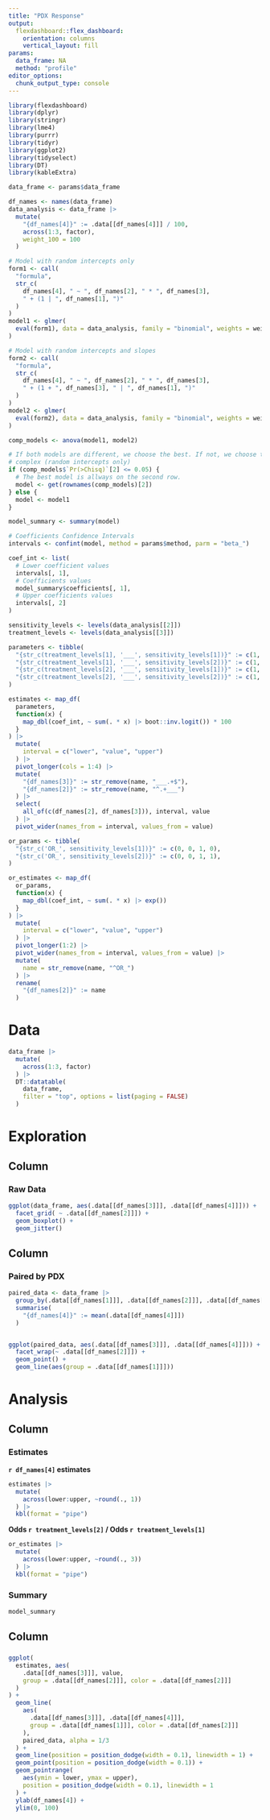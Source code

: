 ```yaml
---
title: "PDX Response"
output: 
  flexdashboard::flex_dashboard:
    orientation: columns
    vertical_layout: fill
params:
  data_frame: NA
  method: "profile"
editor_options: 
  chunk_output_type: console
---
```


```r
library(flexdashboard)
library(dplyr)
library(stringr)
library(lme4)
library(purrr)
library(tidyr)
library(ggplot2)
library(tidyselect)
library(DT)
library(kableExtra)
```

```r

data_frame <- params$data_frame

df_names <- names(data_frame)
data_analysis <- data_frame |>
  mutate(
    "{df_names[4]}" := .data[[df_names[4]]] / 100,
    across(1:3, factor),
    weight_100 = 100
  )
```

```r

# Model with random intercepts only
form1 <- call(
  "formula",
  str_c(
    df_names[4], " ~ ", df_names[2], " * ", df_names[3],
    " + (1 | ", df_names[1], ")"
  )
)
model1 <- glmer(
  eval(form1), data = data_analysis, family = "binomial", weights = weight_100
)

# Model with random intercepts and slopes
form2 <- call(
  "formula",
  str_c(
    df_names[4], " ~ ", df_names[2], " * ", df_names[3],
    " + (1 + ", df_names[3], " | ", df_names[1], ")"
  )
)
model2 <- glmer(
  eval(form2), data = data_analysis, family = "binomial", weights = weight_100
)

comp_models <- anova(model1, model2)

# If both models are different, we choose the best. If not, we choose the less
# complex (random intercepts only)
if (comp_models$`Pr(>Chisq)`[2] <= 0.05) {
  # The best model is allways on the second row.
  model <- get(rownames(comp_models)[2])
} else {
  model <- model1
}

```

```r
model_summary <- summary(model)

# Coefficients Confidence Intervals 
intervals <- confint(model, method = params$method, parm = "beta_")

coef_int <- list(
  # Lower coefficient values
  intervals[, 1],
  # Coefficients values
  model_summary$coefficients[, 1],
  # Upper coefficients values
  intervals[, 2]
)

```

```r

sensitivity_levels <- levels(data_analysis[[2]])
treatment_levels <- levels(data_analysis[[3]])

parameters <- tibble(
  "{str_c(treatment_levels[1], '___', sensitivity_levels[1])}" := c(1, 0, 0, 0),
  "{str_c(treatment_levels[1], '___', sensitivity_levels[2])}" := c(1, 1, 0, 0),
  "{str_c(treatment_levels[2], '___', sensitivity_levels[1])}" := c(1, 0, 1, 0),
  "{str_c(treatment_levels[2], '___', sensitivity_levels[2])}" := c(1, 1, 1, 1),
)

estimates <- map_df(
  parameters,
  function(x) {
    map_dbl(coef_int, ~ sum(. * x) |> boot::inv.logit()) * 100
  }
) |>
  mutate(
    interval = c("lower", "value", "upper")
  ) |>
  pivot_longer(cols = 1:4) |>
  mutate(
    "{df_names[3]}" := str_remove(name, "___.+$"),
    "{df_names[2]}" := str_remove(name, "^.+___")
  ) |>
  select(
    all_of(c(df_names[2], df_names[3])), interval, value
  ) |>
  pivot_wider(names_from = interval, values_from = value)

```

```r
or_params <- tibble(
  "{str_c('OR_', sensitivity_levels[1])}" := c(0, 0, 1, 0),
  "{str_c('OR_', sensitivity_levels[2])}" := c(0, 0, 1, 1),
)

or_estimates <- map_df(
  or_params,
  function(x) {
    map_dbl(coef_int, ~ sum(. * x) |> exp())
  }
) |>
  mutate(
    interval = c("lower", "value", "upper")
  ) |> 
  pivot_longer(1:2) |> 
  pivot_wider(names_from = interval, values_from = value) |> 
  mutate(
    name = str_remove(name, "^OR_")
  ) |> 
  rename(
    "{df_names[2]}" := name
  )
```


Data
================================================================================


```r
data_frame |> 
  mutate(
    across(1:3, factor)
  ) |> 
  DT::datatable(
    data_frame,
    filter = "top", options = list(paging = FALSE)
  )

```


Exploration
================================================================================

Column
--------------------------------------------------------------------------------
### **Raw Data**

```r

ggplot(data_frame, aes(.data[[df_names[3]]], .data[[df_names[4]]])) +
  facet_grid( ~ .data[[df_names[2]]]) +
  geom_boxplot() +
  geom_jitter()
```

Column
--------------------------------------------------------------------------------
### **Paired by PDX**

```r
paired_data <- data_frame |> 
  group_by(.data[[df_names[1]]], .data[[df_names[2]]], .data[[df_names[3]]]) |> 
  summarise(
    "{df_names[4]}" := mean(.data[[df_names[4]]])
  )


ggplot(paired_data, aes(.data[[df_names[3]]], .data[[df_names[4]]])) +
  facet_wrap(~ .data[[df_names[2]]]) +
  geom_point() +
  geom_line(aes(group = .data[[df_names[1]]]))

```


Analysis
================================================================================

Column {.tabset}
--------------------------------------------------------------------------------

### **Estimates**

**`r df_names[4]` estimates**
```r
estimates |> 
  mutate(
    across(lower:upper, ~round(., 1))
  ) |> 
  kbl(format = "pipe")
```

**Odds `r treatment_levels[2]` / Odds `r treatment_levels[1]`**

```r
or_estimates |> 
  mutate(
    across(lower:upper, ~round(., 3))
  ) |> 
  kbl(format = "pipe")
```


### **Summary**
```r
model_summary
```


Column
--------------------------------------------------------------------------------

###

```r

ggplot(
  estimates, aes(
    .data[[df_names[3]]], value,
    group = .data[[df_names[2]]], color = .data[[df_names[2]]]
  )
) +
  geom_line(
    aes(
      .data[[df_names[3]]], .data[[df_names[4]]], 
      group = .data[[df_names[1]]], color = .data[[df_names[2]]]
    ),
    paired_data, alpha = 1/3
  ) +
  geom_line(position = position_dodge(width = 0.1), linewidth = 1) +
  geom_point(position = position_dodge(width = 0.1)) +
  geom_pointrange(
    aes(ymin = lower, ymax = upper),
    position = position_dodge(width = 0.1), linewidth = 1
  ) +
  ylab(df_names[4]) +
  ylim(0, 100)

```

